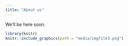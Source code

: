 ```yaml
---
title: "About us"
---
```


We'll be here soon.



```r
library(knitr)
knitr::include_graphics(path = "media/imgfile3.png")
```